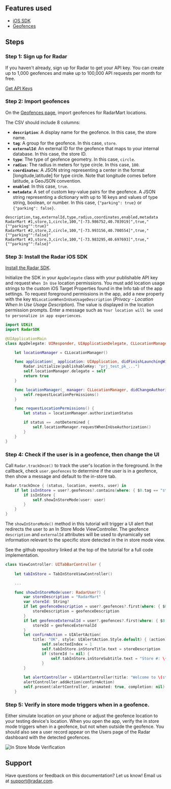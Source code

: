 ## Features used

- [iOS SDK](/sdk/ios)
- [Geofences](/geofences)

## Steps

### Step 1: Sign up for Radar

If you haven't already, sign up for Radar to get your API key. You can create up to 1,000 geofences and make up to 100,000 API requests per month for free.

<a className="btn btn-large btn-primary" href="https://radar.com/signup">Get API Keys</a>

### Step 2: Import geofences

On the [Geofences page](https://radar.com/dashboard), import geofences for RadarMart locations.

The CSV should include 8 columns:

- **`description`**: A display name for the geofence. In this case, the store name.
- **`tag`**: A group for the geofence. In this case, `store`.
- **`externalId`**: An external ID for the geofence that maps to your internal database. In this case, the store ID.
- **`type`**: The type of geofence geometry. In this case, `circle`.
- **`radius`**: The radius in meters for type circle. In this case, `100`.
- **`coordinates`**: A JSON string representing a center in the format [longitude,latitude] for type circle. Note that longitude comes before latitude, a GeoJSON convention.
- **`enabled`**: In this case, `true`.
- **`metadata`**: A set of custom key-value pairs for the geofence. A JSON string representing a dictionary with up to 16 keys and values of type string, boolean, or number. In this case, `{"parking": true}` or `{"parking": false}`.

```csv
description,tag,externalId,type,radius,coordinates,enabled,metadata
RadarMart #1,store,1,circle,100,"[-73.986752,40.703919]",true,"{""parking"":true}"
RadarMart #2,store,2,circle,100,"[-73.993156,40.700554]",true,"{""parking"":false}"
RadarMart #3,store,3,circle,100,"[-73.983295,40.697693]",true,"{""parking"":false}"
```

### Step 3: Install the Radar iOS SDK

[Install the Radar SDK](/sdk/ios).

Initialize the SDK in your `AppDelegate` class with your publishable API key and request `When In Use` location permissions. You must add location usage strings to the custom iOS Target Properties found in the Info tab of the app settings. To request foreground permissions in the app, add a new property with the key `NSLocationWhenInUseUsageDescription` (_Privacy - Location When In Use Usage Description_). The value is displayed in the location permission prompts. Enter a message such as `Your location will be used to personalize in app experiences`.


```swift
import UIKit
import RadarSDK

@UIApplicationMain
class AppDelegate: UIResponder, UIApplicationDelegate, CLLocationManagerDelegate {

    let locationManager = CLLocationManager()

    func application(_ application: UIApplication, didFinishLaunchingWithOptions launchOptions: [UIApplication.LaunchOptionsKey: Any]?) -> Bool {
        Radar.initialize(publishableKey: "prj_test_pk_...")
        self.locationManager.delegate = self
        return true
    }

    func locationManager(_ manager: CLLocationManager, didChangeAuthorization status: CLAuthorizationStatus) {
        self.requestLocationPermissions()
    }

    func requestLocationPermissions() {
        let status = locationManager.authorizationStatus

        if status == .notDetermined {
            self.locationManager.requestWhenInUseAuthorization()
        }
    }
}
```

### Step 4: Check if the user is in a geofence, then change the UI

Call `Radar.trackOnce()` to track the user's location in the foreground. In the callback, check `user.geofences` to determine if the user is in a geofence, then show a message and default to the in-store tab.

```swift
Radar.trackOnce { (status, location, events, user) in
    if let isInStore = user?.geofences?.contains(where: { $0.tag == "store" }) {
        if isInStore {
            self.showInStoreMode(user: user)
        }
    }
}
```

The `showInStoreMode()` method in this tutorial will trigger a UI alert that redirects the user to an In Store Mode ViewController. The geofence `description` and `externalId` attributes will be used to dynamically set information relevant to the specific store detected in the in store mode view.

See the github repository linked at the top of the tutorial for a full code implementation.

```swift
class ViewController: UITabBarController {
    
    let tabInStore = TabInStoreViewController()

    ...

    func showInStoreMode(user: RadarUser?) {
        var storeDescription = "RadarMart"
        var storeId: String?
        if let geofenceDescription = user?.geofences?.first(where: { $0.tag == "store" })?.__description {
            storeDescription = geofenceDescription
        }
        if let geofenceExternalId = user?.geofences?.first(where: { $0.tag == "store" })?.externalId {
            storeId = geofenceExternalId
        }
        let confirmAction = UIAlertAction(
            title: "OK", style: UIAlertAction.Style.default) { (action) in
                self.selectedIndex = 1
                self.tabInStore.inStoreTitle.text = storeDescription
                if (storeId != nil) {
                    self.tabInStore.inStoreSubtitle.text = "Store #: \(String(describing: storeId))"
                }
        }
        
        let alertController = UIAlertController(title: "Welcome to \(storeDescription)!", message: nil, preferredStyle: .alert)
        alertController.addAction(confirmAction)
        self.present(alertController, animated: true, completion: nil)
    }
```

### Step 5: Verify in store mode triggers when in a geofence.

Either simulate location on your phone or adjust the geofence location to your testing device's location. When you open the app, verify the in store mode triggers when in a geofence, but not when outside the geofence.  You should also see a user record appear on the Users page of the Radar dashboard with the detected geofences.

![In Store Mode Verification](/gif/tutorials/in-store-mode/verify_in_store_mode_ios.gif)

## Support

Have questions or feedback on this documentation? Let us know! Email us at [support@radar.com](mailto:support@radar.com).

